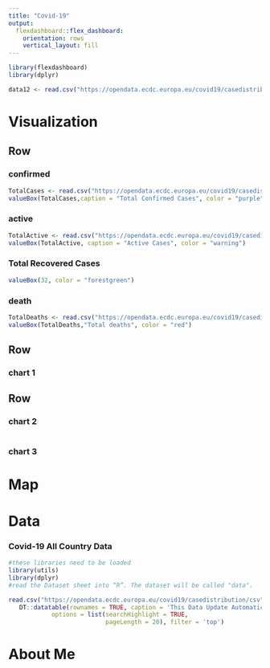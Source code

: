 ```yaml
---
title: "Covid-19"
output: 
  flexdashboard::flex_dashboard:
    orientation: rows
    vertical_layout: fill
---
```


```r
library(flexdashboard)
library(dplyr)

data12 <- read.csv("https://opendata.ecdc.europa.eu/covid19/casedistribution/csv", na.strings = "", fileEncoding = "UTF-8-BOM") %>%   dplyr::select(Date = dateRep,Year = year ,Cases = cases, Deaths = deaths, Country = countriesAndTerritories)
```



Visualization
=======================================================================
Row
-----------------------------------------------------------------------

### confirmed {.value-box}

```r
TotalCases <- read.csv("https://opendata.ecdc.europa.eu/covid19/casedistribution/csv", na.strings = "", fileEncoding = "UTF-8-BOM") %>%   dplyr::select(Cases = cases) %>% sum()
valueBox(TotalCases,caption = "Total Confirmed Cases", color = "purple")
```

### active {.value-box}

```r
TotalActive <- read.csv("https://opendata.ecdc.europa.eu/covid19/casedistribution/csv", na.strings = "", fileEncoding = "UTF-8-BOM") %>%   dplyr::select(Cases = cases) %>% sum() -  read.csv("https://opendata.ecdc.europa.eu/covid19/casedistribution/csv", na.strings = "", fileEncoding = "UTF-8-BOM") %>%   dplyr::select(Deaths = deaths) %>% sum()
valueBox(TotalActive, caption = "Active Cases", color = "warning")
```

### Total Recovered Cases

```r
valueBox(32, color = "forestgreen")
```


### death {.value-box}

```r
TotalDeaths <- read.csv("https://opendata.ecdc.europa.eu/covid19/casedistribution/csv", na.strings = "", fileEncoding = "UTF-8-BOM") %>%   dplyr::select(Deaths = deaths) %>% sum()
valueBox(TotalDeaths,"Total deaths", color = "red")
```

Row
-----------------------------------------------------------------------
### chart 1

Row 
-----------------------------------------------------------------------
### chart 2
```r
```
### chart 3


Map
=======================================================================

Data
=======================================================================
### Covid-19 All Country Data
```r
#these libraries need to be loaded
library(utils)
library(dplyr)
#read the Dataset sheet into “R”. The dataset will be called "data".

read.csv("https://opendata.ecdc.europa.eu/covid19/casedistribution/csv", na.strings = "", fileEncoding = "UTF-8-BOM") %>%   dplyr::select(Date = dateRep,Year = year ,Cases = cases, Deaths = deaths, Country = countriesAndTerritories ) %>%
   DT::datatable(rownames = TRUE, caption = 'This Data Update Automatically Every day',
            options = list(searchHighlight = TRUE, 
                           pageLength = 20), filter = 'top')
```

About Me
=======================================================================